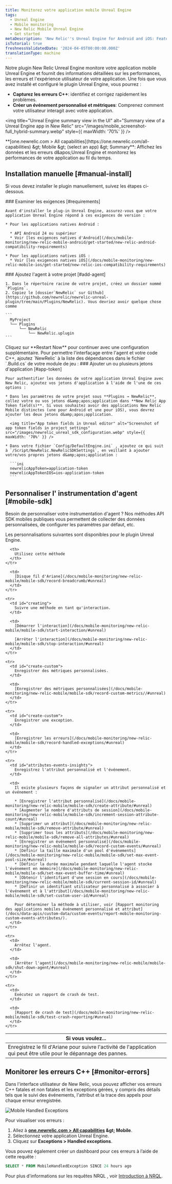 ```yaml
---
title: Monitorez votre application mobile Unreal Engine
tags:
  - Unreal Engine
  - Mobile monitoring
  - New Relic Mobile Unreal Engine
  - Get started
metaDescription: 'New Relic''s Unreal Engine for Android and iOS: Features, compatibility, requirements, installation, and upgrade procedures.'
isTutorial: true
freshnessValidatedDate: '2024-04-05T00:00:00.000Z'
translationType: machine
---
```


Notre plugin New Relic Unreal Engine monitore votre application mobile Unreal Engine et fournit des informations détaillées sur les performances, les erreurs et l'expérience utilisateur de votre application. Une fois que vous avez installé et configuré le plugin Unreal Engine, vous pourrez :

* **Capturez les erreurs C++**: identifiez et corrigez rapidement les problèmes.
* **Créer un événement personnalisé et métriques**: Comprenez comment votre utilisateur interagit avec votre application.

<img title="Unreal Engine summary view in the UI" alt="Summary view of a Unreal Engine app in New Relic" src="/images/mobile_screenshot-full_hybrid-summary.webp" style={{ maxWidth: '70%' }} />

<figcaption>
  <DNT>**[one.newrelic.com &gt; All capabilities](https://one.newrelic.com/all-capabilities) &amp;gt; Mobile &amp;gt; (select an app) &amp;gt; Summary**</DNT>: Affichez les données et les erreurs d&amp;apos;Unreal Engine et monitorez les performances de votre application au fil du temps.
</figcaption>

## Installation manuelle [#manual-install]

Si vous devez installer le plugin manuellement, suivez les étapes ci-dessous.

<Steps>
  <Step>
    ### Examiner les exigences [#requirements]

    Avant d'installer le plug-in Unreal Engine, assurez-vous que votre application Unreal Engine répond à ces exigences de version :

    * Pour les applications natives Android :

      * API Android 24 ou supérieur
      * Voir [les exigences natives d'Android](/docs/mobile-monitoring/new-relic-mobile-android/get-started/new-relic-android-compatibility-requirements)

    * Pour les applications natives iOS :
      * Voir [les exigences natives iOS](/docs/mobile-monitoring/new-relic-mobile-ios/get-started/new-relic-ios-compatibility-requirements)
  </Step>

  <Step>
    ### Ajoutez l'agent à votre projet [#add-agent]

    1. Dans le répertoire racine de votre projet, créez un dossier nommé `Plugins`.
    2. Copiez le [dossier`NewRelic` sur Github](https://github.com/newrelic/newrelic-unreal-plugin/tree/main/Plugins/NewRelic). Vous devriez avoir quelque chose comme

    ```
      MyProject
      └── Plugins
          └── NewRelic
              └── NewRelic.uplugin
    ```
  </Step>

  <Step>
    Cliquez sur **Restart Now** pour continuer avec une configuration supplémentaire.
  </Step>

  <Step>
    Pour permettre l'interfaçage entre l'agent et votre code C++, ajoutez `NewRelic` à la liste des dépendances dans le fichier `.Build.cs` de votre module de jeu :
  </Step>

  <Step>
    ### Ajouter un ou plusieurs jetons d'application [#app-token]

    Pour authentifier les données de votre application Unreal Engine avec New Relic, ajoutez vos jetons d'application à l'aide de l'une de ces options :

    * Dans les paramètres de votre projet sous **Plugins → NewRelic**, collez votre ou vos jetons d&amp;apos;application dans **New Relic App Token field(s)**. Si vous souhaitez avoir des applications New Relic Mobile distinctes (une pour Android et une pour iOS), vous devrez ajouter les deux jetons d&amp;apos;application.

      <img title="App token fields in Unreal editor" alt="Screenshot of app token fields in project settings" src="/images/newrelic_unreal_sdk_configuration.webp" style={{ maxWidth: '70%' }} />

    * Dans votre fichier `Config/DefaultEngine.ini` , ajoutez ce qui suit à `/Script/NewRelic.NewRelicSDKSettings`, en veillant à ajouter votre/vos propres jetons d&amp;apos;application :

      ```ini
      newrelicAppToken=application-token
      newrelicAppTokenIOS=ios-application-token
      ```
  </Step>
</Steps>

## Personnaliser l' instrumentation d'agent [#mobile-sdk]

Besoin de personnaliser votre instrumentation d'agent ? Nos méthodes API SDK mobiles publiques vous permettent de collecter des données personnalisées, de configurer les paramètres par défaut, etc.

Les personnalisations suivantes sont disponibles pour le plugin Unreal Engine.

<table>
  <thead>
    <tr>
      <th style={{ width: "300px" }}>
        Si vous voulez...
      </th>

      <th>
        Utilisez cette méthode
      </th>
    </tr>
  </thead>

  <tbody>
    <tr>
      <td id="crash-analysis">
        Enregistrez le fil d'Ariane pour suivre l'activité de l'application qui peut être utile pour le dépannage des pannes.
      </td>

      <td>
        [Disque fil d'Ariane](/docs/mobile-monitoring/new-relic-mobile/mobile-sdk/record-breadcrumb/#unreal)
      </td>
    </tr>

    <tr>
      <td id="creating">
        Suivre une méthode en tant qu'interaction.
      </td>

      <td>
        [Démarrer l'interaction](/docs/mobile-monitoring/new-relic-mobile/mobile-sdk/start-interaction/#unreal)

        [Arrêter l'interaction](/docs/mobile-monitoring/new-relic-mobile/mobile-sdk/stop-interaction/#unreal)
      </td>
    </tr>

    <tr>
      <td id="create-custom">
        Enregistrer des métriques personnalisées.
      </td>

      <td>
        [Enregistrer des métriques personnalisées](/docs/mobile-monitoring/new-relic-mobile/mobile-sdk/record-custom-metrics//#unreal)
      </td>
    </tr>

    <tr>
      <td id="create-custom">
        Enregistrer une exception.
      </td>

      <td>
        [Enregistrer les erreurs](/docs/mobile-monitoring/new-relic-mobile/mobile-sdk/record-handled-exceptions/#unreal)
      </td>
    </tr>

    <tr>
      <td id="attributes-events-insights">
        Enregistrez l'attribut personnalisé et l'événement.
      </td>

      <td>
        Il existe plusieurs façons de signaler un attribut personnalisé et un événement :

        * [Enregistrer l'attribut personnalisé](/docs/mobile-monitoring/new-relic-mobile/mobile-sdk/create-attribute/#unreal)
        * [Augmenter le nombre d'attributs de session](/docs/mobile-monitoring/new-relic-mobile/mobile-sdk/increment-session-attribute-count/#unreal)
        * [Supprimer un attribut](/docs/mobile-monitoring/new-relic-mobile/mobile-sdk/remove-attribute/#unreal)
        * [Supprimer tous les attributs](/docs/mobile-monitoring/new-relic-mobile/mobile-sdk/remove-all-attributes/#unreal)
        * [Enregistrer un événement personnalisé](/docs/mobile-monitoring/new-relic-mobile/mobile-sdk/record-custom-events/#unreal)
        * [Définir la taille maximale d'un pool d'événements](/docs/mobile-monitoring/new-relic-mobile/mobile-sdk/set-max-event-pool-size/#unreal)
        * [Définir la durée maximale pendant laquelle l'agent stocke l'événement en mémoire](/docs/mobile-monitoring/new-relic-mobile/mobile-sdk/set-max-event-buffer-time/#unreal)
        * [Obtenir l'identifiant d'une session en cours](/docs/mobile-monitoring/new-relic-mobile/mobile-sdk/current-session-id/#unreal)
        * [Définir un identifiant utilisateur personnalisé à associer à l'événement et à l'attribut](/docs/mobile-monitoring/new-relic-mobile/mobile-sdk/set-custom-user-id/#unreal)

        Pour déterminer la méthode à utiliser, voir [Rapport monitoring des applications mobiles événement personnalisé et attribut](/docs/data-apis/custom-data/custom-events/report-mobile-monitoring-custom-events-attributes/).
      </td>
    </tr>

    <tr>
      <td>
        Arrêtez l'agent.
      </td>

      <td>
        [Arrêter l'agent](/docs/mobile-monitoring/new-relic-mobile/mobile-sdk/shut-down-agent/#unreal)
      </td>
    </tr>

    <tr>
      <td>
        Exécutez un rapport de crash de test.
      </td>

      <td>
        [Rapport de crash de test](/docs/mobile-monitoring/new-relic-mobile/mobile-sdk/test-crash-reporting/#unreal)
      </td>
    </tr>
  </tbody>
</table>

## Monitorer les erreurs C++ [#monitor-errors]

Dans l'interface utilisateur de New Relic, vous pouvez afficher vos erreurs C++ fatales et non fatales et les exceptions gérées, y compris des détails tels que le suivi des événements, l'attribut et la trace des appels pour chaque erreur enregistrée.

<img title="Mobile Handled Exceptions" alt="Mobile Handled Exceptions" src="/images/mobile_screenshot-full_handled-exceptions-summary.webp" />

Pour visualiser vos erreurs :

1. Allez à <DNT>**[one.newrelic.com &gt; All capabilities](https://one.newrelic.com/all-capabilities) &amp;gt; Mobile**</DNT>.
2. Sélectionnez votre application Unreal Engine.
3. Cliquez sur <DNT>**Exceptions &gt; Handled exceptions**</DNT>.

Vous pouvez également créer un dashboard pour ces erreurs à l’aide de cette requête :

```sql
SELECT * FROM MobileHandledException SINCE 24 hours ago
```

Pour plus d'informations sur les requêtes NRQL , voir [Introduction à NRQL](/docs/query-your-data/nrql-new-relic-query-language/get-started/introduction-nrql-new-relics-query-language/#where).